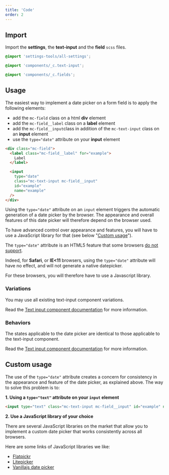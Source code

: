 ```yaml
---
title: 'Code'
order: 2
---
```


## Import

Import the **settings**, the **text-input** and the **field** `scss` files.

```scss
@import 'settings-tools/all-settings';

@import 'components/_c.text-input';

@import 'components/_c.fields';
```

## Usage

The easiest way to implement a date picker on a form field is to apply the following elements:

- add the `mc-field` class on a html **div** element
- add the `mc-field__label` class on a **label** element
- add the `mc-field__input`class in addition of the `mc-text-input` class on an **input** element
- use the `type="date"` attribute on your **input** element

```html
<div class="mc-field">
  <label class="mc-field__label" for="example">
    Label
  </label>

  <input
    type="date"
    class="mc-text-input mc-field__input"
    id="example"
    name="example"
  />
</div>
```

<Highlight theme="warning" title="date picker appearance">

  Using the `type="date"` attribute on an `input` element triggers the automatic generation of a date picker by the browser. The appearance and overall features of this date picker will therefore depend on the browser used.

  To have advanced control over appearance and features, you will have to use a JavaScript library for that (see below "[Custom usage](/Components/Form/Datepicker/code/#custom-usage)").

</Highlight>

<Highlight theme="warning" title="Browser support">

  The `type="date"` attribute is an HTML5 feature that some browsers [do not support](https://caniuse.com/#feat=input-datetime).

  Indeed, for **Safari**, or **IE<11** browsers, using the `type="date"` attribute will have no effect, and will not generate a native datepicker.

  For these browsers, you will therefore have to use a Javascript library.

</Highlight>

<Preview path="default" />

### Variations

You may use all existing text-input component variations.

Read the [Text input component documentation](/Components/Form/TextInput/code/#available-sizes) for more information.

### Behaviors

The states applicable to the date picker are identical to those applicable to the text-input component.

Read the [Text input component documentation](/Components/Form/TextInput/code/#behaviors) for more information.

## Custom usage

The use of the `type="date"` attribute creates a concern for consistency in the appearance and feature of the date picker, as explained above. The way to solve this problem is to:

**1. Using a `type="text"` attribute on your `input` element**

```html
<input type="text" class="mc-text-input mc-field__input" id="example" name="example" />
```

**2. Use a JavaScript library of your choice**

There are several JavaScript libraries on the market that allow you to implement a custom date picker that works consistently across all browsers.

<Highlight theme="tips">

  Here are some links of JavaScript libraries we like:
  - [Flatpickr](https://github.com/flatpickr/flatpickr)
  - [Litepicker](https://github.com/wakirin/Litepicker)
  - [Vanillajs date picker](https://github.com/mymth/vanillajs-datepicker)

</Highlight>
